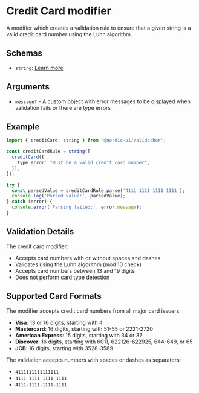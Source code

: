 # Credit Card modifier

A modifier which creates a validation rule to ensure that a given string is a valid credit card number using the Luhn algorithm.

## Schemas

- `string`: [Learn more](/schemas/string)

## Arguments

- `message?` - A custom object with error messages to be displayed when validation fails or there are type errors

## Example

```ts showLineNumbers
import { creditCard, string } from '@nordic-ui/validathor';

const creditCardRule = string([
  creditCard({
    type_error: "Must be a valid credit card number",
  }),
]);

try {
  const parsedValue = creditCardRule.parse('4111 1111 1111 1111');
  console.log('Parsed value:', parsedValue);
} catch (error) {
  console.error('Parsing failed:', error.message);
}
```

## Validation Details

The credit card modifier:
- Accepts card numbers with or without spaces and dashes
- Validates using the Luhn algorithm (mod 10 check)
- Accepts card numbers between 13 and 19 digits
- Does not perform card type detection

## Supported Card Formats

The modifier accepts credit card numbers from all major card issuers:

- **Visa**: 13 or 16 digits, starting with 4
- **Mastercard**: 16 digits, starting with 51-55 or 2221-2720
- **American Express**: 15 digits, starting with 34 or 37
- **Discover**: 16 digits, starting with 6011, 622126-622925, 644-649, or 65
- **JCB**: 16 digits, starting with 3528-3589

The validation accepts numbers with spaces or dashes as separators:
- `4111111111111111`
- `4111 1111 1111 1111`
- `4111-1111-1111-1111`
